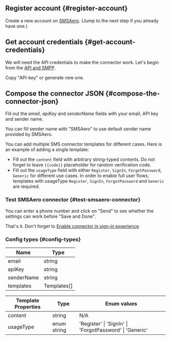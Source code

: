 ## Register account \{#register-account}

Create a new account on [SMSAero](https://smsaero.ru/). (Jump to the next step if you already have one.)

## Get account credentials \{#get-account-credentials}

We will need the API credentials to make the connector work. Let's begin from
the [API and SMPP](https://smsaero.ru/cabinet/settings/apikey/).

Copy "API-key" or generate new one.

## Compose the connector JSON \{#compose-the-connector-json}

Fill out the _email_, _apiKey_ and _senderName_ fields with your email, API key and sender name.

You can fill sender name with "SMSAero" to use default sender name provided by SMSAero.

You can add multiple SMS connector templates for different cases. Here is an example of adding a single template:

- Fill out the `content` field with arbitrary string-typed contents. Do not forget to leave `{{code}}` placeholder for
  random verification code.
- Fill out the `usageType` field with either `Register`, `SignIn`, `ForgotPassword`, `Generic` for different use cases.
  In order to enable full user flows, templates with usageType `Register`, `SignIn`, `ForgotPassword` and `Generic` are
  required.

### Test SMSAero connector \{#test-smsaero-connector}

You can enter a phone number and click on "Send" to see whether the settings can work before "Save and Done".

That's it. Don't forget
to [Enable connector in sign-in experience](/connectors/sms-connectors/#enable-phone-number-sign-up-or-sign-in).

### Config types \{#config-types}

| Name       | Type        |
| ---------- | ----------- |
| email      | string      |
| apiKey     | string      |
| senderName | string      |
| templates  | Templates[] |

| Template Properties | Type        | Enum values                                             |
| ------------------- | ----------- | ------------------------------------------------------- |
| content             | string      | N/A                                                     |
| usageType           | enum string | 'Register' \| 'SignIn' \| 'ForgotPassword' \| 'Generic' |
